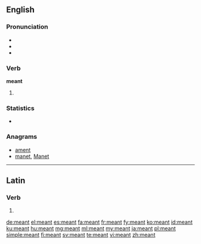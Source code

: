 ==English==

===Pronunciation===
* {{IPA|/ˈmɛnt/}}
* {{audio|en-us-meant.ogg|Audio (US)}}
* {{rhymes|ɛnt}}

===Verb===
'''meant'''

# {{past of|mean}}

===Statistics===
* {{rank|language|court|British|753|meant|tears|expected|considered}}

===Anagrams===
* [[ament#English|ament]]
* [[manet#English|manet]], [[Manet#English|Manet]]

----

==Latin==

===Verb===
{{la-verb-form|meant}}

# {{conjugation of|[[meo#Latin|meō]]||3|p|pres|act|ind}}

[[de:meant]]
[[el:meant]]
[[es:meant]]
[[fa:meant]]
[[fr:meant]]
[[fy:meant]]
[[ko:meant]]
[[id:meant]]
[[ku:meant]]
[[hu:meant]]
[[mg:meant]]
[[ml:meant]]
[[my:meant]]
[[ja:meant]]
[[pl:meant]]
[[simple:meant]]
[[fi:meant]]
[[sv:meant]]
[[te:meant]]
[[vi:meant]]
[[zh:meant]]